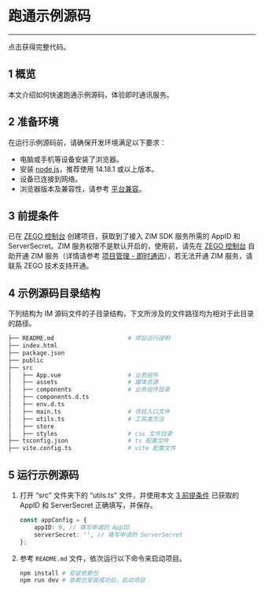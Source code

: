 
# 跑通示例源码
---

<Card title="示例源码" href="https://storage.zego.im/zim/example/web/ZIMExampleJavaScript.zip" target="_blank">点击获得完整代码。</Card>

## 1 概览

本文介绍如何快速跑通示例源码，体验即时通讯服务。

## 2 准备环境

在运行示例源码前，请确保开发环境满足以下要求：

- 电脑或手机等设备安装了浏览器。
- 安装 [node.js](https://nodejs.org/en/)，推荐使用 14.18.1 或以上版本。
- 设备已连接到网络。
- 浏览器版本及兼容性，请参考 [平台兼容](./Introduction/Overview.mdx#平台兼容)。

## 3 前提条件

已在 [ZEGO 控制台](https://console.zego.im) 创建项目，获取到了接入 ZIM SDK 服务所需的 AppID 和 ServerSecret。ZIM 服务权限不是默认开启的，使用前，请先在 [ZEGO 控制台](https://console.zego.im) 自助开通 ZIM 服务（详情请参考 [项目管理 - 即时通讯](https://doc-zh.zego.im/article/14994)），若无法开通 ZIM 服务，请联系 ZEGO 技术支持开通。

## 4 示例源码目录结构

下列结构为 IM 源码文件的子目录结构，下文所涉及的文件路径均为相对于此目录的路径。

```bash
├── README.md                     # 项目运行说明 
├── index.html
├── package.json                    
├── public                        
├── src 
│   ├── App.vue                   # 业务组件    
│   ├── assets                    # 媒体资源   
│   ├── components                # 业务组件目录   
│   ├── components.d.ts            
│   ├── env.d.ts                    
│   ├── main.ts                   # 项目入口文件
│   ├── utils.ts                  # 工具类方法     
│   ├── store                     
│   ├── styles                    # css 文件目录   
├── tsconfig.json                 # ts 配置文件   
├── vite.config.ts                # vite 配置文件    
```

## 5 运行示例源码

1. 打开 “src” 文件夹下的 “utils.ts” 文件，并使用本文 [3 前提条件](#3-前提条件) 已获取的 AppID 和 ServerSecret 正确填写，并保存。

    ```typescript
    const appConfig = {
        appID: 0, // 填写申请的 AppID
        serverSecret: '', // 填写申请的 ServerSecret
    };
    ```

2. 参考 `README.md` 文件，依次运行以下命令来启动项目。

    ```bash
    npm install # 安装依赖包
    npm run dev # 依赖包安装成功后，启动项目
    ```

